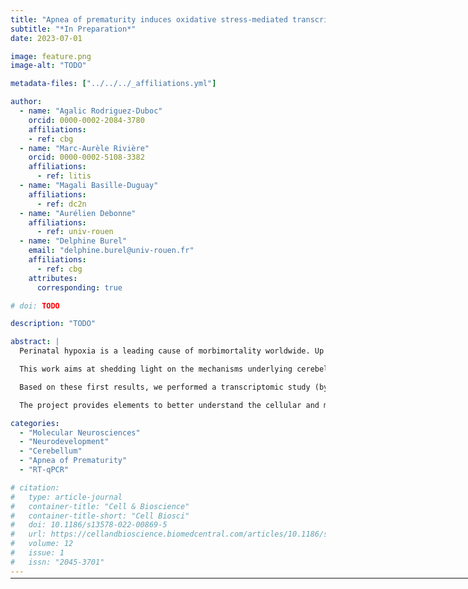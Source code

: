 ```yaml
---
title: "Apnea of prematurity induces oxidative stress-mediated transcriptional changes in the murine cerebellum"
subtitle: "*In Preparation*"
date: 2023-07-01

image: feature.png
image-alt: "TODO"

metadata-files: ["../../../_affiliations.yml"]

author:
  - name: "Agalic Rodriguez-Duboc"
    orcid: 0000-0002-2084-3780
    affiliations:
    - ref: cbg
  - name: "Marc-Aurèle Rivière"
    orcid: 0000-0002-5108-3382
    affiliations:
      - ref: litis
  - name: "Magali Basille-Duguay"
    affiliations:
      - ref: dc2n
  - name: "Aurélien Debonne"
    affiliations:
      - ref: univ-rouen
  - name: "Delphine Burel"
    email: "delphine.burel@univ-rouen.fr"
    affiliations:
      - ref: cbg
    attributes:
      corresponding: true

# doi: TODO

description: "TODO"

abstract: |
  Perinatal hypoxia is a leading cause of morbimortality worldwide. Up to 40% of newborns who experience oxygen deprivation suffer long term neurological impairment. The impact of a hypoxic brain injury has been well investigated; however, despite its functional importance and immaturity at birth, the involvement of the cerebellum remains poorly understood and has been grossly underestimated.

  This work aims at shedding light on the mechanisms underlying cerebellar hypoxic injury. To this end, we developed an intermittent hypoxia (IH) protocol, consisting of repeated 2-minute cycles of hypoxia-reoxygenation (including 20 seconds at 5% O2) between P2 and P12 during 6 hours per day, which constitutes a valid model of Apnea of Prematurity (AoP). Histological studies following this protocol revealed a delay in cerebellar maturation post-IH. Moreover, compared to the controls, these mice presented long-term alterations in functions linked to the cerebellum such as learning and motor skills. Preliminary findings have shown that, after IH, genes involved in reactive oxygen species production are overexpressed while genes encoding antioxidant enzymes are underexpressed. These alterations suggest a failure of the defense system against ROS and could be responsible for neuronal death in the cerebellum. 

  Based on these first results, we performed a transcriptomic study (by RT-qPCR) of genes involved in cell differentiation and migration. We analyzed the expression of these genes in different developmental stages (P4, P8, P12, P21 and P70) and in different cell types by using laser capture microdissection to separate cerebellar layers. This enabled us to pinpoint a potential timeframe of vulnerability; indeed, at P8, IH cerebella displayed the most downregulated genes, which was progressively reverted at later stages. Moreover, we identified several pathways involved in the pathophysiology of AoP such as “synapse formation” and “cytoskeletal scaffold” in neurons and “myelination” in oligodendrocytes. This indicates that IH could modify the phenotype of various cells and contribute to the observed histological and behavioral deficits.

  The project provides elements to better understand the cellular and molecular aspects of AoP-induced cerebellar injury. In the long term, it could lead to the identification of novel therapeutic targets to address this socially and economically relevant health issue.

categories:
  - "Molecular Neurosciences"
  - "Neurodevelopment"
  - "Cerebellum"
  - "Apnea of Prematurity"
  - "RT-qPCR"

# citation:
#   type: article-journal
#   container-title: "Cell & Bioscience"
#   container-title-short: "Cell Biosci"
#   doi: 10.1186/s13578-022-00869-5
#   url: https://cellandbioscience.biomedcentral.com/articles/10.1186/s13578-022-00869-5
#   volume: 12
#   issue: 1
#   issn: "2045-3701"
---
```


<hr style="margin-bottom: 30px; margin-top: -12px;" width="900px">

<!-- <object data="IP23.pdf" type="application/pdf" width="100%" height="900">
  <p><a href="IP23.pdf">Link to the PDF</a></p>
</object> -->